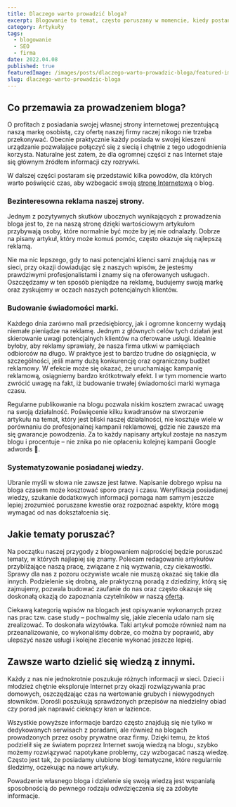 ```yaml
---
title: Dlaczego warto prowadzić bloga?
excerpt: Blogowanie to temat, często poruszany w momencie, kiedy postanawiamy pokazać się w Internecie. Poznaj jakie korzyści można odnieść dzięki prowadzeniu bloga.
category: Artykuły
tags:
  - blogowanie
  - SEO
  - firma
date: 2022.04.08
published: true
featuredImage: /images/posts/dlaczego-warto-prowadzic-bloga/featured-image.jpg
slug: dlaczego-warto-prowadzic-bloga
---
```


## Co przemawia za prowadzeniem bloga?

O profitach z posiadania swojej własnej strony internetowej prezentującą naszą markę osobistą, czy ofertę naszej firmy raczej nikogo nie trzeba przekonywać. Obecnie praktycznie każdy posiada w swojej kieszeni urządzanie pozwalające połączyć się z siecią i chętnie z tego udogodnienia korzysta. Naturalne jest zatem, że dla ogromnej części z nas Internet staje się głównym źródłem informacji czy rozrywki.

W dalszej części postaram się przedstawić kilka powodów, dla których warto poświęcić czas, aby wzbogacić swoją [stronę Internetową](/oferta/tworzenie-stron-internetowych) o blog.

### Bezinteresowna reklama naszej strony.

Jednym z pozytywnych skutków ubocznych wynikających z prowadzenia bloga jest to, że na naszą stronę dzięki wartościowym artykułom przybywają osoby, które normalnie być może by jej nie odnalazły. Dobrze na pisany artykuł, który może komuś pomóc, często okazuje się najlepszą reklamą.

Nie ma nic lepszego, gdy to nasi potencjalni klienci sami znajdują nas w sieci, przy okazji dowiadując się z naszych wpisów, że jesteśmy prawdziwymi profesjonalistami i znamy się na oferowanych usługach. Oszczędzamy w ten sposób pieniądze na reklamę, budujemy swoją markę oraz zyskujemy w oczach naszych potencjalnych klientów.

### Budowanie świadomości marki.

Każdego dnia zarówno mali przedsiębiorcy, jak i ogromne koncerny wydają niemałe pieniądze na reklamę. Jednym z głównych celów tych działań jest skierowanie uwagi potencjalnych klientów na oferowane usługi. Idealnie byłoby, aby reklamy sprawiały, że nasza firma utkwi w pamięciach odbiorców na długo. W praktyce jest to bardzo trudne do osiągnięcia, w szczególności, jeśli mamy dużą konkurencję oraz ograniczony budżet reklamowy. W efekcie może się okazać, że uruchamiając kampanię reklamową, osiągniemy bardzo krótkotrwały efekt. I w tym momencie warto zwrócić uwagę na fakt, iż budowanie trwałej świadomości marki wymaga czasu.

Regularne publikowanie na blogu pozwala niskim kosztem zwracać uwagę na swoją działalność. Poświęcenie kilku kwadransów na stworzenie artykułu na temat, który jest bliski naszej działalności, nie kosztuje wiele w porównaniu do profesjonalnej kampanii reklamowej, gdzie nie zawsze ma się gwarancje powodzenia. Za to każdy napisany artykuł zostaje na naszym blogu i procentuje – nie znika po nie opłaceniu kolejnej kampanii Google adwords 🙂.

### Systematyzowanie posiadanej wiedzy.

Ubranie myśli w słowa nie zawsze jest łatwe. Napisanie dobrego wpisu na bloga czasem może kosztować sporo pracy i czasu. Weryfikacja posiadanej wiedzy, szukanie dodatkowych informacji pomaga nam samym jeszcze lepiej zrozumieć poruszane kwestie oraz rozpoznać aspekty, które mogą wymagać od nas dokształcenia się.

## Jakie tematy poruszać?

Na początku naszej przygody z blogowaniem najprościej będzie poruszać tematy, w których najlepiej się znamy. Polecam redagowanie artykułów przybliżające naszą pracę, związane z nią wyzwania, czy ciekawostki. Sprawy dla nas z pozoru oczywiste wcale nie muszą okazać się takie dla innych. Podzielenie się drobną, ale praktyczną poradą z dziedziny, którą się zajmujemy, pozwala budować zaufanie do nas oraz często okazuje się doskonałą okazją do zapoznania czytelników w naszą [ofertą](/oferta).

Ciekawą kategorią wpisów na blogach jest opisywanie wykonanych przez nas prac tzw. case study – pochwalmy się, jakie zlecenia udało nam się zrealizować. To doskonała wizytówka. Taki artykuł pomoże również nam na przeanalizowanie, co wykonaliśmy dobrze, co można by poprawić, aby ulepszyć nasze usługi i kolejne zlecenie wykonać jeszcze lepiej.

## Zawsze warto dzielić się wiedzą z innymi.

Każdy z nas nie jednokrotnie poszukuje różnych informacji w sieci. Dzieci i młodzież chętnie eksploruje Internet przy okazji rozwiązywania prac domowych, oszczędzając czas na wertowanie grubych i niewygodnych słowników. Dorośli poszukują sprawdzonych przepisów na niedzielny obiad czy porad jak naprawić cieknący kran w łazience.

Wszystkie powyższe informacje bardzo często znajdują się nie tylko w dedykowanych serwisach z poradami, ale również na blogach prowadzonych przez osoby prywatne oraz firmy. Dzięki temu, że ktoś podzielił się ze światem poprzez Internet swoją wiedzą na blogu, szybko możemy rozwiązywać napotykane problemy, czy wzbogacać naszą wiedzę. Często jest tak, że posiadamy ulubione blogi tematyczne, które regularnie śledzimy, oczekując na nowe artykuły.

Powadzenie własnego bloga i dzielenie się swoją wiedzą jest wspaniałą sposobnością do pewnego rodzaju odwdzięczenia się za zdobyte informacje.
